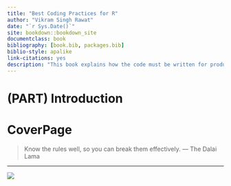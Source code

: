 ```yaml
--- 
title: "Best Coding Practices for R"
author: "Vikram Singh Rawat"
date: "`r Sys.Date()`"
site: bookdown::bookdown_site
documentclass: book
bibliography: [book.bib, packages.bib]
biblio-style: apalike
link-citations: yes
description: "This book explains how the code must be written for production"
---
```


# (PART) Introduction {-}

# CoverPage {-}

> Know the rules well, so you can break them effectively. 
> --- The Dalai Lama

***

![](figures/cover.png)
